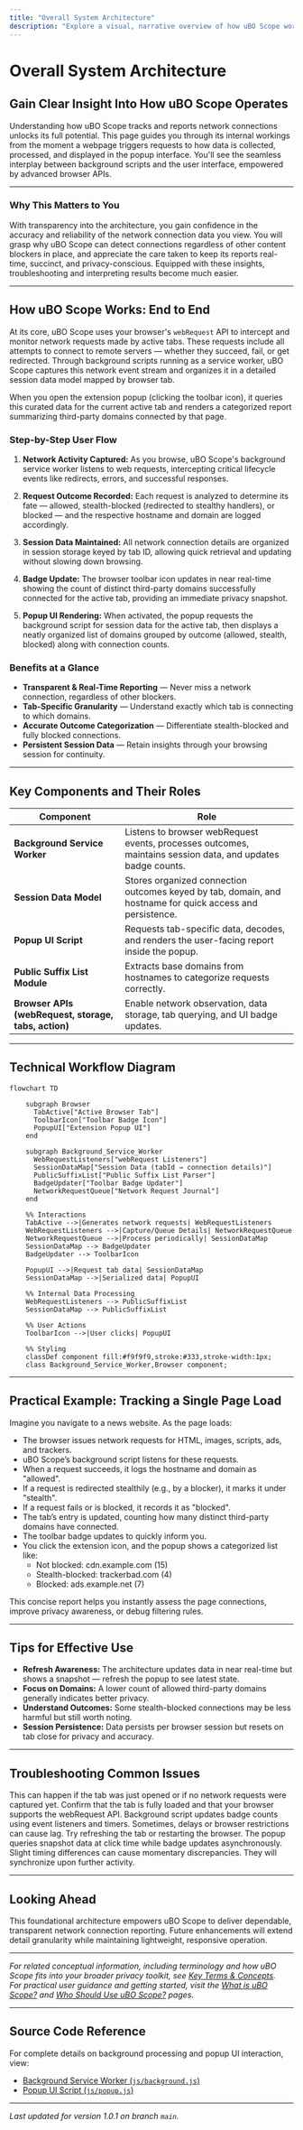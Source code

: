 ```yaml
---
title: "Overall System Architecture"
description: "Explore a visual, narrative overview of how uBO Scope works under the hood. Follow network request data as it's captured by the background script, processed, and presented in the popup UI. Includes a mermaid diagram for clarity."
---
```


# Overall System Architecture

## Gain Clear Insight Into How uBO Scope Operates

Understanding how uBO Scope tracks and reports network connections unlocks its full potential. This page guides you through its internal workings from the moment a webpage triggers requests to how data is collected, processed, and displayed in the popup interface. You'll see the seamless interplay between background scripts and the user interface, empowered by advanced browser APIs.

---

### Why This Matters to You

With transparency into the architecture, you gain confidence in the accuracy and reliability of the network connection data you view. You will grasp why uBO Scope can detect connections regardless of other content blockers in place, and appreciate the care taken to keep its reports real-time, succinct, and privacy-conscious. Equipped with these insights, troubleshooting and interpreting results become much easier.

---

## How uBO Scope Works: End to End

At its core, uBO Scope uses your browser's `webRequest` API to intercept and monitor network requests made by active tabs. These requests include all attempts to connect to remote servers — whether they succeed, fail, or get redirected. Through background scripts running as a service worker, uBO Scope captures this network event stream and organizes it in a detailed session data model mapped by browser tab.

When you open the extension popup (clicking the toolbar icon), it queries this curated data for the current active tab and renders a categorized report summarizing third-party domains connected by that page.

### Step-by-Step User Flow

1. **Network Activity Captured:** As you browse, uBO Scope's background service worker listens to web requests, intercepting critical lifecycle events like redirects, errors, and successful responses.

2. **Request Outcome Recorded:** Each request is analyzed to determine its fate — allowed, stealth-blocked (redirected to stealthy handlers), or blocked — and the respective hostname and domain are logged accordingly.

3. **Session Data Maintained:** All network connection details are organized in session storage keyed by tab ID, allowing quick retrieval and updating without slowing down browsing.

4. **Badge Update:** The browser toolbar icon updates in near real-time showing the count of distinct third-party domains successfully connected for the active tab, providing an immediate privacy snapshot.

5. **Popup UI Rendering:** When activated, the popup requests the background script for session data for the active tab, then displays a neatly organized list of domains grouped by outcome (allowed, stealth, blocked) along with connection counts.

### Benefits at a Glance

- **Transparent & Real-Time Reporting** — Never miss a network connection, regardless of other blockers.
- **Tab-Specific Granularity** — Understand exactly which tab is connecting to which domains.
- **Accurate Outcome Categorization** — Differentiate stealth-blocked and fully blocked connections.
- **Persistent Session Data** — Retain insights through your browsing session for continuity.

---

## Key Components and Their Roles

| Component               | Role                                                         |
|-------------------------|--------------------------------------------------------------|
| **Background Service Worker** | Listens to browser webRequest events, processes outcomes, maintains session data, and updates badge counts. |
| **Session Data Model**         | Stores organized connection outcomes keyed by tab, domain, and hostname for quick access and persistence. |
| **Popup UI Script**             | Requests tab-specific data, decodes, and renders the user-facing report inside the popup. |
| **Public Suffix List Module**  | Extracts base domains from hostnames to categorize requests correctly. |
| **Browser APIs (webRequest, storage, tabs, action)** | Enable network observation, data storage, tab querying, and UI badge updates. |

---

## Technical Workflow Diagram

```mermaid
flowchart TD

    subgraph Browser
      TabActive["Active Browser Tab"]
      ToolbarIcon["Toolbar Badge Icon"]
      PopupUI["Extension Popup UI"]
    end

    subgraph Background_Service_Worker
      WebRequestListeners["webRequest Listeners"]
      SessionDataMap["Session Data (tabId → connection details)"]
      PublicSuffixList["Public Suffix List Parser"]
      BadgeUpdater["Toolbar Badge Updater"]
      NetworkRequestQueue["Network Request Journal"]
    end

    %% Interactions
    TabActive -->|Generates network requests| WebRequestListeners
    WebRequestListeners -->|Capture/Queue Details| NetworkRequestQueue
    NetworkRequestQueue -->|Process periodically| SessionDataMap
    SessionDataMap --> BadgeUpdater
    BadgeUpdater --> ToolbarIcon

    PopupUI -->|Request tab data| SessionDataMap
    SessionDataMap -->|Serialized data| PopupUI

    %% Internal Data Processing
    WebRequestListeners --> PublicSuffixList
    SessionDataMap --> PublicSuffixList

    %% User Actions
    ToolbarIcon -->|User clicks| PopupUI

    %% Styling
    classDef component fill:#f9f9f9,stroke:#333,stroke-width:1px;
    class Background_Service_Worker,Browser component;
```

---

## Practical Example: Tracking a Single Page Load

Imagine you navigate to a news website. As the page loads:

- The browser issues network requests for HTML, images, scripts, ads, and trackers.
- uBO Scope’s background script listens for these requests.
- When a request succeeds, it logs the hostname and domain as "allowed".
- If a request is redirected stealthily (e.g., by a blocker), it marks it under "stealth".
- If a request fails or is blocked, it records it as "blocked".
- The tab’s entry is updated, counting how many distinct third-party domains have connected.
- The toolbar badge updates to quickly inform you.
- You click the extension icon, and the popup shows a categorized list like:
  - Not blocked: cdn.example.com (15)
  - Stealth-blocked: trackerbad.com (4)
  - Blocked: ads.example.net (7)

This concise report helps you instantly assess the page connections, improve privacy awareness, or debug filtering rules.

---

## Tips for Effective Use

- **Refresh Awareness:** The architecture updates data in near real-time but shows a snapshot — refresh the popup to see latest state.
- **Focus on Domains:** A lower count of allowed third-party domains generally indicates better privacy.
- **Understand Outcomes:** Some stealth-blocked connections may be less harmful but still worth noting.
- **Session Persistence:** Data persists per browser session but resets on tab close for privacy and accuracy.

---

## Troubleshooting Common Issues

<AccordionGroup title="Common Issues in Architecture and Data Flow">
<Accordion title="No connections appear for a tab">
This can happen if the tab was just opened or if no network requests were captured yet. Confirm that the tab is fully loaded and that your browser supports the webRequest API.
</Accordion>
<Accordion title="Badge count not updating">
Background script updates badge counts using event listeners and timers. Sometimes, delays or browser restrictions can cause lag. Try refreshing the tab or restarting the browser.
</Accordion>
<Accordion title="Data mismatch between popup and badge">
The popup queries snapshot data at click time while badge updates asynchronously. Slight timing differences can cause momentary discrepancies. They will synchronize upon further activity.
</Accordion>
</AccordionGroup>

---

## Looking Ahead

This foundational architecture empowers uBO Scope to deliver dependable, transparent network connection reporting. Future enhancements will extend detail granularity while maintaining lightweight, responsive operation.


---

_For related conceptual information, including terminology and how uBO Scope fits into your broader privacy toolkit, see [Key Terms & Concepts](/overview/core-concepts-arch/core-terminology)._  
_For practical user guidance and getting started, visit the [What is uBO Scope?](/overview/intro-value-audience/what-is-ubo-scope) and [Who Should Use uBO Scope?](/overview/intro-value-audience/target-audience-use-cases) pages._

---

## Source Code Reference

For complete details on background processing and popup UI interaction, view:

- [Background Service Worker (`js/background.js`)](https://github.com/gorhill/uBO-Scope/blob/main/js/background.js)
- [Popup UI Script (`js/popup.js`)](https://github.com/gorhill/uBO-Scope/blob/main/js/popup.js)


---

_Last updated for version 1.0.1 on branch `main`._